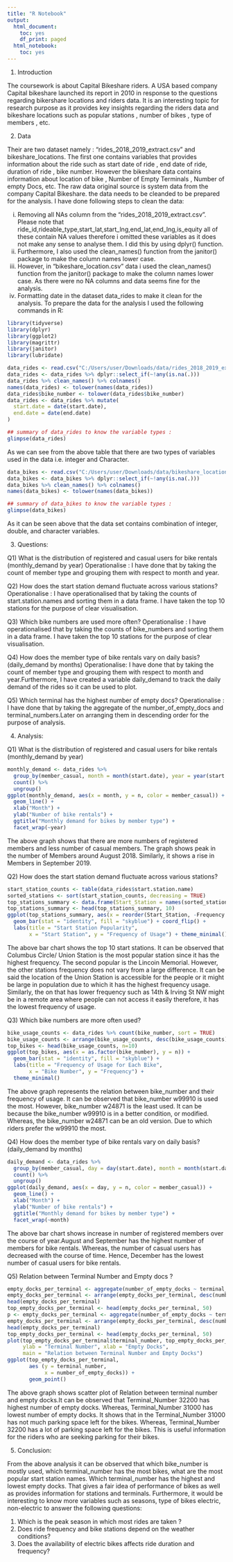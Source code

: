 ---
title: "R Notebook"
output:
  html_document:
    toc: yes
    df_print: paged
  html_notebook:
    toc: yes
---
1) Introduction 

The coursework is about Capital Bikeshare riders. A USA based company Capital bikeshare launched its report in 2010 in response to the questions regarding bikershare locations and riders data. It is an interesting topic for research purpose as it provides key insights regarding the riders data and bikeshare locations such as popular stations , number of bikes , type of members , etc.

2) Data

Their are two dataset namely : "rides_2018_2019_extract.csv" and bikeshare_locations. The first one contains variables that provides information about the ride such as start date of ride , end date of ride, duration of ride , bike number. However the bikeshare data contains information about location of bike , Number of Empty Terminals , Number of empty Docs, etc. 
The raw data original source is system data from the company Capital Bikeshare. the data needs to be cleanded to be prepared for the analysis. I have done following steps to clean the data:

i) Removing all NAs column from the "rides_2018_2019_extract.csv". Please note that ride_id,rideable_type,start_lat,start_lng,end_lat,end_lng,is_equity all of these contain NA values therefore i omitted these variables as it does not make any sense to analyse them.
I did this by using dplyr() function.
ii) Furthermore, I also used the clean_names() function from the janitor() package to make the column names lower case.
iii) However, in "bikeshare_location.csv" data i used the clean_names() function from the janitor() package to make the column names lower case. As there were no NA columns and data seems fine for the analysis. 
iv) Formatting date in the dataset data_rides to make it clean for the analysis.
To prepare the data for the analysis I used the following commands in R:
```{r}
library(tidyverse)
library(dplyr)
library(ggplot2)
library(magrittr)
library(janitor)
library(lubridate)
```
```{r}
data_rides <- read.csv("C:/Users/user/Downloads/data/rides_2018_2019_extract.csv")
data_rides <- data_rides %>% dplyr::select_if(~!any(is.na(.)))
data_rides %>% clean_names() %>% colnames()
names(data_rides) <- tolower(names(data_rides))
data_rides$bike_number <- tolower(data_rides$bike_number)
data_rides <- data_rides %>% mutate(
  start.date = date(start.date), 
  end.date = date(end.date)
)
```
```{r}
## summary of data_rides to know the variable types :
glimpse(data_rides)
```
As we can see from the above table that there are two types of variables used in the data i.e. integer and Character. 
```{r}
data_bikes <- read.csv("C:/Users/user/Downloads/data/bikeshare_locations.csv")
data_bikes <- data_bikes %>% dplyr::select_if(~!any(is.na(.)))
data_bikes %>% clean_names() %>% colnames()
names(data_bikes) <- tolower(names(data_bikes))
```
```{r}
## summary of data_bikes to know the variable types :
glimpse(data_bikes)

```
As it can be seen above that the data set contains combination of integer, double, and character variables. 

3) Questions:

Q1) What is the distribution of registered and casual users for bike rentals (monthly_demand by year)
Operationalise : I have done that by taking the count of member type and grouping them with respect to month and year.

Q2) How does the start station demand fluctuate across various stations?
Operationalise : I have operationalised that by taking the counts of start.station.names and sorting them in a data frame. I have taken the top 10 stations for the purpose of clear visualisation.

Q3) Which bike numbers are used more often?
Operationalise : I have operationalised that by taking the counts of bike_numbers and sorting them in a data frame. I have taken the top 10 stations for the purpose of clear visualisation.

Q4) How does the member type of bike rentals vary on daily basis? (daily_demand by months)
Operationalise: I have done that by taking the count of member type and grouping them with respect to month and year.Furthermore, I have created a variable daily_demand to track the daily demand of the rides so it can be used to plot.

Q5) Which terminal has the highest number of empty docs?
Operationalise : I have done that by taking the aggregate of the number_of_empty_docs and terminal_numbers.Later on arranging them in descending order for the purpose of analysis.

4) Analysis:

Q1) What is the distribution of registered and casual users for bike rentals (monthly_demand by year)

```{r}
monthly_demand <- data_rides %>%
  group_by(member_casual, month = month(start.date), year = year(start.date)) %>%
  count() %>%
  ungroup()
ggplot(monthly_demand, aes(x = month, y = n, color = member_casual)) +
  geom_line() +
  xlab("Month") +
  ylab("Number of bike rentals") +
  ggtitle("Monthly demand for bikes by member type") +
  facet_wrap(~year)
```

The above graph shows that there are more numbers of registered members and less number of casual members. The graph shows peak in the number of Members around August 2018. Similarly, it shows a rise in Members in September 2019.

Q2) How does the start station demand fluctuate across various stations? 

```{r}
start_station_counts <- table(data_rides$start.station.name) 
sorted_stations <- sort(start_station_counts, decreasing = TRUE)
top_stations_summary <- data.frame(Start_Station = names(sorted_stations),Frequency = sorted_stations)
top_stations_summary <- head(top_stations_summary, 10)
ggplot(top_stations_summary, aes(x = reorder(Start_Station, -Frequency.Freq), y = Frequency.Freq)) +
  geom_bar(stat = "identity", fill = "skyblue") + coord_flip() + 
  labs(title = "Start Station Popularity", 
       x = "Start Station", y = "Frequency of Usage") + theme_minimal() 
```
The above bar chart shows the top 10 start stations. It can be observed that Columbus Circle/ Union Station is the most popular station since it has the highest frequency. The second popular is the Lincoin Memorial. However, the other stations frequency does not vary from a large difference. It can be said the location of the Union Station is accessible for the people or it might be large in population due to which it has the highest frequency usage. Similarly, the on that has lower frequency such as 14th & Irving St NW might be in a remote area where people can not access it easily therefore, it has the lowest frequency of usage.

Q3) Which bike numbers are more often used?

```{r}
bike_usage_counts <- data_rides %>% count(bike_number, sort = TRUE)
bike_usage_counts <- arrange(bike_usage_counts, desc(bike_usage_counts))
top_bikes <- head(bike_usage_counts, n=10)
ggplot(top_bikes, aes(x = as.factor(bike_number), y = n)) + 
  geom_bar(stat = "identity", fill = "skyblue") + 
  labs(title = "Frequency of Usage for Each Bike",
       x = "Bike Number", y = "Frequency") +
  theme_minimal()
```
The above graph represents the relation between bike_number and their frequency of usage. It can be observed that bike_number w99910 is used the most. However, bike_number w24871 is the least used. It can be because the bike_number w99910 is in a better condition, or modified. Whereas, the bike_number w24871 can be an old version. Due to which riders prefer the w99910 the most.

Q4) How does the member type of bike rentals vary on daily basis? (daily_demand by months)

```{r}
daily_demand <- data_rides %>%
  group_by(member_casual, day = day(start.date), month = month(start.date)) %>%
  count() %>%
  ungroup()
ggplot(daily_demand, aes(x = day, y = n, color = member_casual)) +
  geom_line() +
  xlab("Month") +
  ylab("Number of bike rentals") +
  ggtitle("Monthly demand for bikes by member type") +
  facet_wrap(~month)

```
The above bar chart shows increase in number of registered members over the course of year.August and September has the highest number of members for bike rentals. Whereas, the number of casual users has decreased with the course of time. Hence, December has the lowest number of casual users for bike rentals.

Q5) Relation between Terminal Number and Empty docs ?

```{r}
empty_docks_per_terminal <- aggregate(number_of_empty_docks ~ terminal_number, data = data_bikes, sum)
empty_docks_per_terminal <- arrange(empty_docks_per_terminal, desc(number_of_empty_docks))
head(empty_docks_per_terminal)
top_empty_docks_per_terminal <- head(empty_docks_per_terminal, 50)
p <- empty_docks_per_terminal <- aggregate(number_of_empty_docks ~ terminal_number, data = data_bikes, sum)
empty_docks_per_terminal <- arrange(empty_docks_per_terminal, desc(number_of_empty_docks))
head(empty_docks_per_terminal)
top_empty_docks_per_terminal <- head(empty_docks_per_terminal, 50)
plot(top_empty_docks_per_terminal$terminal_number, top_empty_docks_per_terminal$empty_docks,
     ylab = "Terminal Number", xlab = "Empty Docks",
     main = "Relation between Terminal Number and Empty Docks")
ggplot(top_empty_docks_per_terminal, 
       aes (y = terminal_number, 
            x = number_of_empty_docks)) + 
       geom_point() 
```

The above graph shows scatter plot of Relation between terminal number and empty docks.It can be observed that Terminal_Number 32200 has highest number of empty docks. Whereas, Terminal_Number 31000 has lowest number of empty docks. It shows that in the Terminal_Number 31000 has not much parking space left for the bikes. Whereas, Terminal_Number 32200 has a lot of parking space left for the bikes. This is useful information for the riders who are seeking parking for their bikes.

5) Conclusion:

From the above analysis it can be observed that which bike_number is mostly used, which terminal_number has the most bikes, what are the most popular start station names. Which terminal_number has the highest and lowest empty docks. That gives a fair idea of performance of bikes as well as provides information for stations and terminals. Furthermore, it would be interesting to know more variables such as seasons, type of bikes electric, non-electric to answer the following questions:

1) Which is the peak season in which most rides are taken ?
2) Does ride frequency and bike stations depend on the weather conditions?
3) Does the availability of electric bikes affects ride duration and frequency?